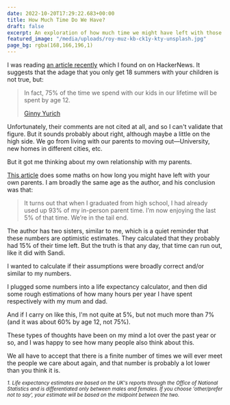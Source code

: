 ```yaml
---
date: 2022-10-20T17:29:22.683+00:00
title: How Much Time Do We Have?
draft: false
excerpt: An exploration of how much time we might have left with those we love.
featured_image: "/media/uploads/roy-muz-kb-ck1y-kty-unsplash.jpg"
page_bg: rgba(168,166,196,1)
---
```



<HowMuchTime />

I was reading [an article recently](https://www.1000hoursoutside.com/blog/time-with-kids-before-age-12) which I found on on HackerNews. It suggests that the adage that you only get 18 summers with your children is not true, but:

> In fact, 75% of the time we spend with our kids in our lifetime will be spent by age 12.
>
> [Ginny Yurich](https://www.1000hoursoutside.com/blog?author=5f0097c8d69fb34bbd521794)

Unfortunately, their comments are not cited at all, and so I can't validate that figure. But it sounds probably about right, although maybe a little on the high side. We go from living with our parents to moving out—University, new homes in different cities, etc.

But it got me thinking about my own relationship with my parents.

[This article](https://waitbutwhy.com/2015/12/the-tail-end.html) does some maths on how long you might have left with your own parents. I am broadly the same age as the author, and his conclusion was that:

> It turns out that when I graduated from high school, I had already used up 93% of my in-person parent time. I’m now enjoying the last 5% of that time. We’re in the tail end.

The author has two sisters, similar to me, which is a quiet reminder that these numbers are optimistic estimates. They calculated that they probably had 15% of their time left. But the truth is that any day, that time can run out, like it did with Sandi.

I wanted to calculate if their assumptions were broadly correct and/or similar to my numbers.

I plugged some numbers into a life expectancy calculator, and then did some rough estimations of how many hours per year I have spent respectively with my mum and dad.

And if I carry on like this, I'm not quite at 5%, but not much more than 7% (and it was about 60% by age 12, not 75%).

These types of thoughts have been on my mind a lot over the past year or so, and I was happy to see how many people also think about this.

We all have to accept that there is a finite number of times we will ever meet the people we care about again, and that number is probably a lot lower than you think it is.

<small>
  <em>
    1. Life expectancy estimates are based on the UK's reports through the
    Office of National Statistics and is differentiated only between males and
    females. If you choose 'other/prefer not to say', your estimate will be
    based on the midpoint between the two.
  </em>
</small>
